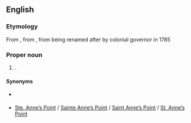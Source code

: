 ==English==

===Etymology===
From {{m|en|Fredericston}}, from {{af|en|Frederic|'s|-ton}}, from being renamed after {{w|lang=en|Prince Frederick, Duke of York}} by colonial governor {{w|lang=en|Thomas Carleton}} in 1785

===Proper noun===
{{en-proper noun}}

# {{place|en|capital city|p/New Brunswick|c/Canada}}.

====Synonyms====
* {{l|en|Fredericston}} {{gloss|former spelling}}
* [[Ste. Anne’s Point]] / [[Sainte Anne’s Point]] / [[Saint Anne’s Point]] / [[St. Anne’s Point]] {{gloss|former name}}
